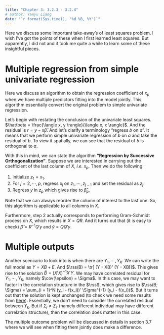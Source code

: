 ```yaml
---
title: "Chapter 3: 3.2.3 - 3.2.4"
# author: Yanyu Liang
date: "`r format(Sys.time(), '%d %B, %Y')`"
---
```


$$
\newcommand{\epe}{\text{EPE}}
\newcommand{\E}{\text{E}}
\newcommand{\mse}{\text{MSE}}
\newcommand{\tdata}{\mathcal{T}}
\newcommand{\bias}{\text{Bias}}
\newcommand{\var}{\text{Var}}
\newcommand{\rss}{\text{RSS}}
\newcommand{\tr}{\text{tr}}
\newcommand{\cov}{\text{Cov}}
$$

Here we discuss some important take-away's of least squares problem.
I wish I've got the points of these when I first learned least squares. 
But apparently, I did not and it took me quite a while to learn some of these insightful pieces.

# Multiple regression from simple univariate regression

Here we discuss an algorithm to obtain the regression coefficient of $x_p$ when we have multiple predictors fitting into the model jointly.
This algorithm essentially convert the original problem to simple univariate regression.

Let's begin with restating the conclusion of the univariate least squares. $\hat\beta = \frac{\langle x, y \rangle}{\langle x, x \rangle}$. And the residual is $r = y - x \hat\beta$. 
And let's clarify a terminology "regress $b$ on $a$".
It means that we perform simple univariate regression of $b$ on $a$ and take the residual of $b$. 
To view it spatially, we can see that the residual of $b$ is orthogonal to $a$.

With this in mind, we can state the algorithm **"Regression by Successive Orthogonalization"**.
Suppose we are interested in carrying out the coefficient of the last column of $X$, *i.e.* $x_p$. Then we do the following:

1. Initialize $z_1 = x_1$.
2. For $j = 2, \cdots, p$, regress $x_j$ on $z_1, \cdots, z_{j - 1}$ and set the residual as $z_j$.
3. Regress $y$ in $z_p$ which gives rise to $\hat\beta_p$.

Note that we can always reorder the column of interest to the last one. So, this algorithm is applicable to all columns in $X$.

Furthermore, step 2 actually corresponds to performing Gram-Schmidt process on $X$, which results in $X = Q R$. 
And it turns out that (it is easy to check) $\hat\beta = R^{-1} Q' y$ and $\hat{y} = Q Q' y$.


# Multiple outputs

Another scencario to look into is when there are $Y_1, \cdots, Y_K$.
We can write the full model as $Y = X B + E$.
And $\rss(B) = \tr[ (Y - XB)' (Y - XB)]$.
This gives rise to the solution $\hat{B} = (X' X)^{-1} X'Y$.
We may have correlated residual for $Y_1, \cdots, Y_K$, namely $\cov(\epsilon) = \Sigma$.
In this case, we may want to factor in the correlation structure in the $\rss$, which gives rise to $\rss(B; \Sigma) = \sum_{i = 1}^N (y_i - f(x_i))' \Sigma^{-1} (y_i - f(x_i))$. 
But it turns out that the solution is kept unchanged (to check we need some results from [here](https://en.wikipedia.org/wiki/Matrix_calculus#Scalar-by-matrix_identities)).
Essentially, we don't need to consider the correlated residual between $Y_k$.
But if $\Sigma_i \ne \Sigma_{i'}$ (namely different individual may have different correlation structure), then the correlation does matter in this case.

The multiple outcome problem will be discussed in details in section 3.7 where we will see when fitting them jointly does make a difference.






